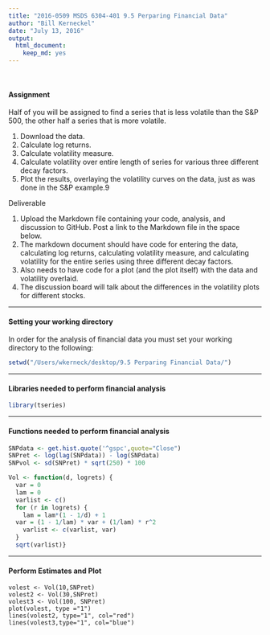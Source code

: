 ```yaml
---
title: "2016-0509 MSDS 6304-401 9.5 Perparing Financial Data"
author: "Bill Kerneckel"
date: "July 13, 2016"
output:
  html_document:
    keep_md: yes
---
```


<br>

#### Assignment


Half of you will be assigned to find a series that is less volatile than the S&P 500, the other half a series that is more volatile.

1. Download the data.
2. Calculate log returns.
3. Calculate volatility measure.
4. Calculate volatility over entire length of series for various three different decay factors.
5. Plot the results, overlaying the volatility curves on the data, just as was done in the S&P example.9


Deliverable

1. Upload the Markdown file containing your code, analysis, and discussion to GitHub. Post a link to the Markdown file in the space below.
2. The markdown document should have code for entering the data, calculating log returns, calculating volatility measure, and calculating       volatility for the entire series using three different decay factors.
3. Also needs to have code for a plot (and the plot itself) with the data and volatility overlaid.
4. The discussion board will talk about the differences in the volatility plots for different stocks.

****************************

#### Setting your working directory

In order for the analysis of financial data you must set your working directory to the following:

```r
setwd("/Users/wkerneck/desktop/9.5 Perparing Financial Data/")
```

****************************

#### Libraries needed to perform financial analysis

```r
library(tseries)
```

****************************

#### Functions needed to perform financial analysis

```r
SNPdata <- get.hist.quote('^gspc',quote="Close")
SNPret <- log(lag(SNPdata)) - log(SNPdata)
SNPvol <- sd(SNPret) * sqrt(250) * 100

Vol <- function(d, logrets) {
  var = 0
  lam = 0
  varlist <- c()
  for (r in logrets) {
    lam = lam*(1 - 1/d) + 1
  var = (1 - 1/lam) * var + (1/lam) * r^2
    varlist <- c(varlist, var)
  }
  sqrt(varlist)}


```

****************************

#### Perform Estimates and Plot

````
volest <- Vol(10,SNPret)
volest2 <- Vol(30,SNPret)
volest3 <- Vol(100, SNPret)
plot(volest, type ="1")
lines(volest2, type="1", col="red")
lines(volest3,type="1", col="blue")
````

